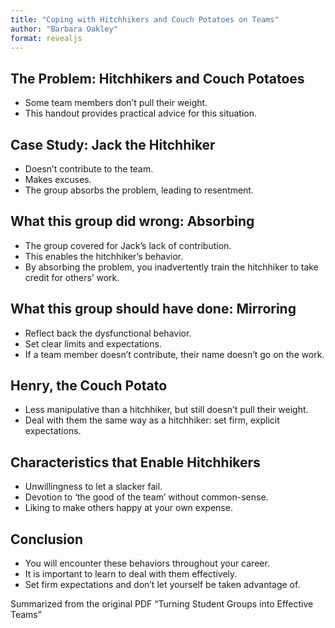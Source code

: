 ```yaml
---
title: "Coping with Hitchhikers and Couch Potatoes on Teams"
author: "Barbara Oakley"
format: revealjs
---
```


## The Problem: Hitchhikers and Couch Potatoes

- Some team members don't pull their weight.
- This handout provides practical advice for this situation.

## Case Study: Jack the Hitchhiker

- Doesn't contribute to the team.
- Makes excuses.
- The group absorbs the problem, leading to resentment.

## What this group did wrong: Absorbing

- The group covered for Jack's lack of contribution.
- This enables the hitchhiker's behavior.
- By absorbing the problem, you inadvertently train the hitchhiker to take credit for others' work.

## What this group should have done: Mirroring

- Reflect back the dysfunctional behavior.
- Set clear limits and expectations.
- If a team member doesn't contribute, their name doesn't go on the work.

## Henry, the Couch Potato

- Less manipulative than a hitchhiker, but still doesn't pull their weight.
- Deal with them the same way as a hitchhiker: set firm, explicit expectations.

## Characteristics that Enable Hitchhikers

- Unwillingness to let a slacker fail.
- Devotion to 'the good of the team' without common-sense.
- Liking to make others happy at your own expense.

## Conclusion

- You will encounter these behaviors throughout your career.
- It is important to learn to deal with them effectively.
- Set firm expectations and don't let yourself be taken advantage of.

Summarized from the original PDF "Turning Student Groups into Effective
Teams"